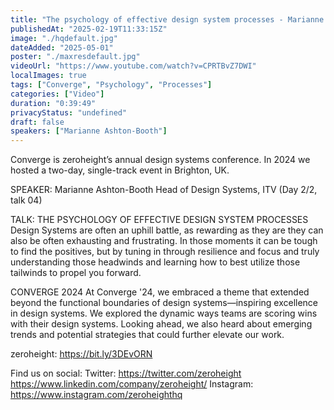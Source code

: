 ```yaml
---
title: "The psychology of effective design system processes - Marianne Ashton-Booth (Converge 2024)"
publishedAt: "2025-02-19T11:33:15Z"
image: "./hqdefault.jpg"
dateAdded: "2025-05-01"
poster: "./maxresdefault.jpg"
videoUrl: "https://www.youtube.com/watch?v=CPRTBvZ7DWI"
localImages: true
tags: ["Converge", "Psychology", "Processes"]
categories: ["Video"]
duration: "0:39:49"
privacyStatus: "undefined"
draft: false
speakers: ["Marianne Ashton-Booth"]
---
```

Converge is zeroheight’s annual design systems conference. In 2024 we hosted a two-day, single-track event in Brighton, UK. 

SPEAKER: 
Marianne Ashton-Booth
Head of Design Systems, ITV
(Day 2/2, talk 04)

TALK: THE PSYCHOLOGY OF EFFECTIVE DESIGN SYSTEM PROCESSES
Design Systems are often an uphill battle, as rewarding as they are they can also be often exhausting and frustrating. In those moments it can be tough to find the positives, but by tuning in through resilience and focus and truly understanding those headwinds and learning how to best utilize those tailwinds to propel you forward.

CONVERGE 2024
At Converge '24, we embraced a theme that extended beyond the functional boundaries of design systems—inspiring excellence in design systems. We explored the dynamic ways teams are scoring wins with their design systems. Looking ahead, we also heard about emerging trends and potential strategies that could further elevate our work.

zeroheight: https://bit.ly/3DEvORN

Find us on social:
Twitter: https://twitter.com/zeroheight
https://www.linkedin.com/company/zeroheight/
Instagram: https://www.instagram.com/zeroheighthq
